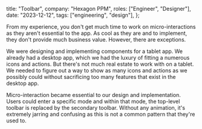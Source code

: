 
  title: "Toolbar",
  company: "Hexagon PPM",
  roles: ["Engineer", "Designer"],
  date: "2023-12-12",
  tags: ["engineering", "design"],
};

<ThumbnailContainer>
  <HexagonToolbarThumbnail active fullscreen />
</ThumbnailContainer>

<HexagonSummary />

From my experience, you don't get much time to work on micro-interactions as they aren't essential to the app. As cool as they are and to implement, they don't provide much business value. However, there are exceptions.

We were designing and implementing components for a tablet app. We already had a desktop app, which we had the luxury of fitting a numerous icons and actions. But there's not much real estate to work with on a tablet. We needed to figure out a way to show as many icons and actions as we possibly could without sacrificing too many features that exist in the desktop app.

Micro-interaction became essential to our design and implementation. Users could enter a specific mode and within that mode, the top-level toolbar is replaced by the secondary toolbar. Without any animation, it's extremely jarring and confusing as this is not a common pattern that they're used to.
